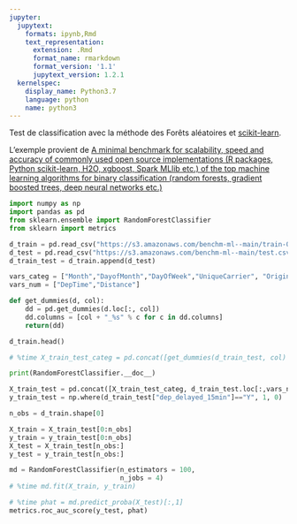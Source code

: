 ```yaml
---
jupyter:
  jupytext:
    formats: ipynb,Rmd
    text_representation:
      extension: .Rmd
      format_name: rmarkdown
      format_version: '1.1'
      jupytext_version: 1.2.1
  kernelspec:
    display_name: Python3.7
    language: python
    name: python3
---
```


Test de classification avec la méthode des Forêts aléatoires et
[scikit-learn](https://scikit-learn.org/stable/modules/generated/sklearn.ensemble.RandomForestClassifier.html).

L'exemple provient de
[A minimal benchmark for scalability, speed and accuracy of commonly used open source implementations (R packages, Python scikit-learn, H2O, xgboost, Spark MLlib etc.) of the top machine learning algorithms for binary classification (random forests, gradient boosted trees, deep neural networks etc.)](https://github.com/szilard/benchm-ml)

```python
import numpy as np
import pandas as pd
from sklearn.ensemble import RandomForestClassifier
from sklearn import metrics

d_train = pd.read_csv("https://s3.amazonaws.com/benchm-ml--main/train-0.1m.csv")
d_test = pd.read_csv("https://s3.amazonaws.com/benchm-ml--main/test.csv")
d_train_test = d_train.append(d_test)

vars_categ = ["Month","DayofMonth","DayOfWeek","UniqueCarrier", "Origin", "Dest"]
vars_num = ["DepTime","Distance"]

def get_dummies(d, col):
    dd = pd.get_dummies(d.loc[:, col])
    dd.columns = [col + "_%s" % c for c in dd.columns]
    return(dd)
```

```python
d_train.head()
```

```python
# %time X_train_test_categ = pd.concat([get_dummies(d_train_test, col) for col in vars_categ], axis = 1)
```

```python
print(RandomForestClassifier.__doc__)
```

```python
X_train_test = pd.concat([X_train_test_categ, d_train_test.loc[:,vars_num]], axis = 1)
y_train_test = np.where(d_train_test["dep_delayed_15min"]=="Y", 1, 0)

n_obs = d_train.shape[0]

X_train = X_train_test[0:n_obs]
y_train = y_train_test[0:n_obs]
X_test = X_train_test[n_obs:]
y_test = y_train_test[n_obs:]

md = RandomForestClassifier(n_estimators = 100, 
                            n_jobs = 4)
# %time md.fit(X_train, y_train)
```

```python
# %time phat = md.predict_proba(X_test)[:,1]
metrics.roc_auc_score(y_test, phat)
```
